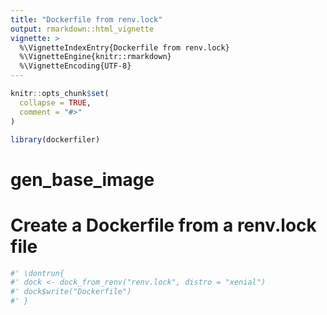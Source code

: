 ```yaml
---
title: "Dockerfile from renv.lock"
output: rmarkdown::html_vignette
vignette: >
  %\VignetteIndexEntry{Dockerfile from renv.lock}
  %\VignetteEngine{knitr::rmarkdown}
  %\VignetteEncoding{UTF-8}
---
```


```r
knitr::opts_chunk$set(
  collapse = TRUE,
  comment = "#>"
)
```

```r
library(dockerfiler)
```

<!-- WARNING - This vignette is generated by {fusen} from dev/flat_dock_from_renv.Rmd: do not edit by hand -->



<!--
 You need to run the 'description' chunk in the '0-dev_history.Rmd' file before continuing your code there.
-->

# gen_base_image
    
  



# Create a Dockerfile from a renv.lock file


    
  
```r
#' \dontrun{
#' dock <- dock_from_renv("renv.lock", distro = "xenial")
#' dock$write("Dockerfile")
#' }
```

  



